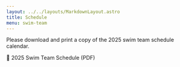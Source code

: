 ```yaml
---
layout: ../../layouts/MarkdownLayout.astro
title: Schedule
menu: swim-team
---
```


Please download and print a copy of the 2025 swim team schedule calendar.

<Link href="2025-swim-team-calendar.pdf" 
 >📆 2025 Swim Team Schedule (PDF) </Link>
